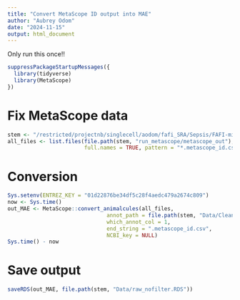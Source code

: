```yaml
---
title: "Convert MetaScope ID output into MAE"
author: "Aubrey Odom"
date: "2024-11-15"
output: html_document
---
```

Only run this once!!

```R
suppressPackageStartupMessages({
  library(tidyverse)
  library(MetaScope)
})
```

# Fix MetaScope data
```R
stem <- "/restricted/projectnb/singlecell/aodom/fafi_SRA/Sepsis/FAFI-microbiome"
all_files <- list.files(file.path(stem, "run_metascope/metascope_out"),
                        full.names = TRUE, pattern = "*.metascope_id.csv")
```

# Conversion
```R
Sys.setenv(ENTREZ_KEY = "01d22876be34df5c28f4aedc479a2674c809")
now <- Sys.time()
out_MAE <- MetaScope::convert_animalcules(all_files,
                               annot_path = file.path(stem, "Data/Cleaned_metadata_allsamp.csv"),
                               which_annot_col = 1,
                               end_string = ".metascope_id.csv",
                               NCBI_key = NULL)
Sys.time() - now 
```

# Save output
```R
saveRDS(out_MAE, file.path(stem, "Data/raw_nofilter.RDS"))
```